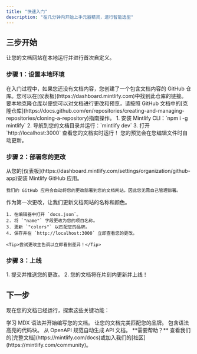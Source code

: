 ```yaml
---
title: "快速入门"
description: "在几分钟内开始上手元器精灵，进行智能选型"
---
```


## 三步开始

让您的文档网站在本地运行并进行首次自定义。

### 步骤 1：设置本地环境

<AccordionGroup>
  <Accordion icon="copy" title="本地克隆您的文档">
    在入门过程中，如果您还没有文档内容，您创建了一个包含文档内容的 GitHub
    仓库。您可以在[仪表板](https://dashboard.mintlify.com)中找到此仓库的链接。
    要本地克隆仓库以便您可以对文档进行更改和预览，请按照 GitHub
    文档中的[克隆仓库](https://docs.github.com/en/repositories/creating-and-managing-repositories/cloning-a-repository)指南操作。
  </Accordion>
  <Accordion icon="rectangle-terminal" title="启动预览服务器">
    1. 安装 Mintlify CLI：`npm i -g mintlify` 2.
    导航到您的文档目录并运行：`mintlify dev` 3. 打开 `http://localhost:3000`
    查看您的文档实时运行！
    <Tip>您的预览会在您编辑文件时自动更新。</Tip>
  </Accordion>
</AccordionGroup>

### 步骤 2：部署您的更改

<AccordionGroup>
  <Accordion icon="github" title="安装我们的 GitHub 应用">
    从您的[仪表板](https://dashboard.mintlify.com/settings/organization/github-app)安装 Mintlify GitHub 应用。
    
    我们的 GitHub 应用会自动将您的更改部署到您的文档网站，因此您无需自己管理部署。
</Accordion>
<Accordion icon="palette" title="更新您的网站名称和颜色">
    作为第一次更改，让我们更新文档网站的名称和颜色。

    1. 在编辑器中打开 `docs.json`。
    2. 将 `"name"` 字段更改为您的项目名称。
    3. 更新 `"colors"` 以匹配您的品牌。
    4. 保存并在 `http://localhost:3000` 立即查看您的更改。

    <Tip>尝试更改主色调以立即看到差异！</Tip>

  </Accordion>
</AccordionGroup>

### 步骤 3：上线

<Accordion icon="rocket" title="发布您的文档">
  1. 提交并推送您的更改。 2. 您的文档将在片刻内更新并上线！
</Accordion>

## 下一步

现在您的文档已经运行，探索这些关键功能：

<CardGroup cols={2}>

<Card title="编写内容" icon="pen-to-square" href="/zh-Hans/essentials/markdown">
  学习 MDX 语法并开始编写您的文档。
</Card>

<Card title="自定义样式" icon="palette" href="/zh-Hans/essentials/settings">
  让您的文档完美匹配您的品牌。
</Card>

<Card title="添加代码示例" icon="square-code" href="/zh-Hans/essentials/code">
  包含语法高亮的代码块。
</Card>

<Card title="API 文档" icon="code" href="/zh-Hans/api-reference/introduction">
  从 OpenAPI 规范自动生成 API 文档。
</Card>

</CardGroup>

<Note>
  **需要帮助？**
  查看我们的[完整文档](https://mintlify.com/docs)或加入我们的[社区](https://mintlify.com/community)。
</Note>
